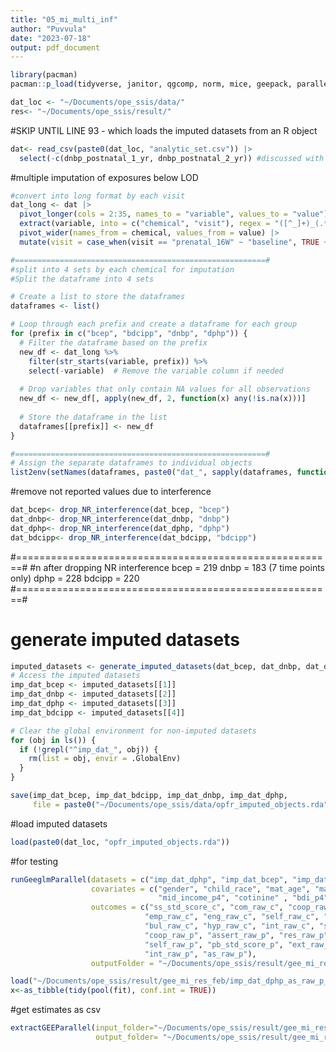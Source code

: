```yaml
---
title: "05_mi_multi_inf"
author: "Puvvula"
date: "2023-07-18"
output: pdf_document
---
```


```r
library(pacman)
pacman::p_load(tidyverse, janitor, qgcomp, norm, mice, geepack, parallel)

dat_loc <- "~/Documents/ope_ssis/data/"
res<- "~/Documents/ope_ssis/result/"
```

#SKIP UNTIL LINE 93 - which loads the imputed datasets from an R object

```r
dat<- read_csv(paste0(dat_loc, "analytic_set.csv")) |>
  select(-c(dnbp_postnatal_1_yr, dnbp_postnatal_2_yr)) #discussed with aimin and removing these observations as they have >85% obs below LOD
```


#multiple imputation of exposures below LOD
```r
#convert into long format by each visit
dat_long <- dat |>
  pivot_longer(cols = 2:35, names_to = "variable", values_to = "value") |>
  extract(variable, into = c("chemical", "visit"), regex = "([^_]+)_(.*)", remove = FALSE) |>
  pivot_wider(names_from = chemical, values_from = value) |>
  mutate(visit = case_when(visit == "prenatal_16W" ~ "baseline", TRUE ~ visit))

#========================================================#
#split into 4 sets by each chemical for imputation
#Split the dataframe into 4 sets

# Create a list to store the dataframes
dataframes <- list()

# Loop through each prefix and create a dataframe for each group
for (prefix in c("bcep", "bdcipp", "dnbp", "dphp")) {
  # Filter the dataframe based on the prefix
  new_df <- dat_long %>%
    filter(str_starts(variable, prefix)) %>%
    select(-variable)  # Remove the variable column if needed
  
  # Drop variables that only contain NA values for all observations
  new_df <- new_df[, apply(new_df, 2, function(x) any(!is.na(x)))]
  
  # Store the dataframe in the list
  dataframes[[prefix]] <- new_df
}

#========================================================#
# Assign the separate dataframes to individual objects
list2env(setNames(dataframes, paste0("dat_", sapply(dataframes, function(df) tail(colnames(df), 1)))), .GlobalEnv)
```

#remove not reported values due to interference
```r
dat_bcep<- drop_NR_interference(dat_bcep, "bcep")
dat_dnbp<- drop_NR_interference(dat_dnbp, "dnbp") 
dat_dphp<- drop_NR_interference(dat_dphp, "dphp")
dat_bdcipp<- drop_NR_interference(dat_bdcipp, "bdcipp")
```
#=======================================================#
#n after dropping NR interference
bcep = 219
dnbp = 183 (7 time points only)
dphp = 228
bdcipp = 220
#=======================================================#

# generate imputed datasets
```r
imputed_datasets <- generate_imputed_datasets(dat_bcep, dat_dnbp, dat_dphp, dat_bdcipp)
# Access the imputed datasets
imp_dat_bcep <- imputed_datasets[[1]]
imp_dat_dnbp <- imputed_datasets[[2]]
imp_dat_dphp <- imputed_datasets[[3]]
imp_dat_bdcipp <- imputed_datasets[[4]]

# Clear the global environment for non-imputed datasets
for (obj in ls()) {
  if (!grepl("^imp_dat_", obj)) {
    rm(list = obj, envir = .GlobalEnv)
  }
}

save(imp_dat_bcep, imp_dat_bdcipp, imp_dat_dnbp, imp_dat_dphp, 
     file = paste0("~/Documents/ope_ssis/data/opfr_imputed_objects.rda"))
```

#load imputed datasets
```r
load(paste0(dat_loc, "opfr_imputed_objects.rda"))
```

#for testing
```r
runGeeglmParallel(datasets = c("imp_dat_dphp", "imp_dat_bcep", "imp_dat_bdcipp", "imp_dat_dnbp"), 
                  covariates = c("gender", "child_race", "mat_age", "mari_st_p4", "mom_edu_p4_cat",
                                 "mid_income_p4", "cotinine" , "bdi_p4", "lead", "rfr_gs_t"),
                  outcomes = c("ss_std_score_c", "com_raw_c", "coop_raw_c", "assert_raw_c","res_raw_c",
                              "emp_raw_c", "eng_raw_c", "self_raw_c", "pb_std_score_c", "ext_raw_c",
                              "bul_raw_c", "hyp_raw_c", "int_raw_c", "ss_std_score_p", "com_raw_p",
                              "coop_raw_p", "assert_raw_p", "res_raw_p", "emp_raw_p", "eng_raw_p",
                              "self_raw_p", "pb_std_score_p", "ext_raw_p", "bul_raw_p", "hyp_raw_p",
                              "int_raw_p", "as_raw_p"),
                  outputFolder = "~/Documents/ope_ssis/result/gee_mi_res_feb")
```

```r
load("~/Documents/ope_ssis/result/gee_mi_res_feb/imp_dat_dphp_as_raw_p_dphp.rda")
x<-as_tibble(tidy(pool(fit), conf.int = TRUE))
```


#get estimates as csv
```r
extractGEEParallel(input_folder="~/Documents/ope_ssis/result/gee_mi_res_feb", 
                   output_folder= "~/Documents/ope_ssis/result/gee_mi_res_feb")
```

